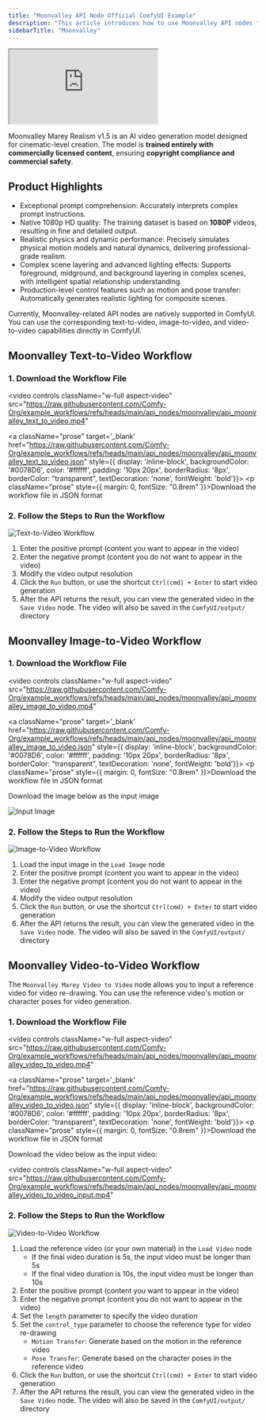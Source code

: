 ```yaml
---
title: "Moonvalley API Node Official ComfyUI Example"
description: "This article introduces how to use Moonvalley API nodes for text-to-video, image-to-video, and video-to-video capabilities in ComfyUI."
sidebarTitle: "Moonvalley"
---
```



<iframe
  className="w-full aspect-video rounded-xl"
  src="https://www.youtube.com/embed/8Z8X9fFKapQ?si=lK_KFSzDcT0Mepk9"
  title="ComfyUI Selection Toolbox New Features"
  allow="accelerometer; clipboard-write; encrypted-media; gyroscope; picture-in-picture"
  allowFullScreen
></iframe>

Moonvalley Marey Realism v1.5 is an AI video generation model designed for cinematic-level creation. The model is **trained entirely with commercially licensed content**, ensuring **copyright compliance and commercial safety**.

## Product Highlights

- Exceptional prompt comprehension: Accurately interprets complex prompt instructions.
- Native 1080p HD quality: The training dataset is based on **1080P** videos, resulting in fine and detailed output.
- Realistic physics and dynamic performance: Precisely simulates physical motion models and natural dynamics, delivering professional-grade realism.
- Complex scene layering and advanced lighting effects: Supports foreground, midground, and background layering in complex scenes, with intelligent spatial relationship understanding.
- Production-level control features such as motion and pose transfer: Automatically generates realistic lighting for composite scenes.

Currently, Moonvalley-related API nodes are natively supported in ComfyUI. You can use the corresponding text-to-video, image-to-video, and video-to-video capabilities directly in ComfyUI.

<ReqHint/>
<UpdateReminder/>

## Moonvalley Text-to-Video Workflow

### 1. Download the Workflow File

<video
  controls
  className="w-full aspect-video"
  src="https://raw.githubusercontent.com/Comfy-Org/example_workflows/refs/heads/main/api_nodes/moonvalley/api_moonvalley_text_to_video.mp4"
></video>

<a className="prose"  target='_blank'  href="https://raw.githubusercontent.com/Comfy-Org/example_workflows/refs/heads/main/api_nodes/moonvalley/api_moonvalley_text_to_video.json" style={{ display: 'inline-block', backgroundColor: '#0078D6', color: '#ffffff', padding: '10px 20px', borderRadius: '8px', borderColor: "transparent", textDecoration: 'none', fontWeight: 'bold'}}>
    <p className="prose" style={{ margin: 0, fontSize: "0.8rem" }}>Download the workflow file in JSON format</p>
</a>


### 2. Follow the Steps to Run the Workflow

![Text-to-Video Workflow](/images/tutorial/api_nodes/moonvalley/api_moonvalley_text_to_video.jpg)

1. Enter the positive prompt (content you want to appear in the video)
2. Enter the negative prompt (content you do not want to appear in the video)
3. Modify the video output resolution
4. Click the `Run` button, or use the shortcut `Ctrl(cmd) + Enter` to start video generation
5. After the API returns the result, you can view the generated video in the `Save Video` node. The video will also be saved in the `ComfyUI/output/` directory


## Moonvalley Image-to-Video Workflow

### 1. Download the Workflow File

<video
  controls
  className="w-full aspect-video"
  src="https://raw.githubusercontent.com/Comfy-Org/example_workflows/refs/heads/main/api_nodes/moonvalley/api_moonvalley_image_to_video.mp4"
></video>

<a className="prose"  target='_blank'  href="https://raw.githubusercontent.com/Comfy-Org/example_workflows/refs/heads/main/api_nodes/moonvalley/api_moonvalley_image_to_video.json" style={{ display: 'inline-block', backgroundColor: '#0078D6', color: '#ffffff', padding: '10px 20px', borderRadius: '8px', borderColor: "transparent", textDecoration: 'none', fontWeight: 'bold'}}>
    <p className="prose" style={{ margin: 0, fontSize: "0.8rem" }}>Download the workflow file in JSON format</p>
</a>

Download the image below as the input image

![Input Image](https://raw.githubusercontent.com/Comfy-Org/example_workflows/refs/heads/main/api_nodes/moonvalley/api_moonvalley_image_to_video_input.webp)

### 2. Follow the Steps to Run the Workflow

![Image-to-Video Workflow](/images/tutorial/api_nodes/moonvalley/api_moonvalley_image_to_video.jpg)

1. Load the input image in the `Load Image` node
2. Enter the positive prompt (content you want to appear in the video)
3. Enter the negative prompt (content you do not want to appear in the video)
4. Modify the video output resolution
5. Click the `Run` button, or use the shortcut `Ctrl(cmd) + Enter` to start video generation
6. After the API returns the result, you can view the generated video in the `Save Video` node. The video will also be saved in the `ComfyUI/output/` directory


## Moonvalley Video-to-Video Workflow

The `Moonvalley Marey Video to Video` node allows you to input a reference video for video re-drawing. You can use the reference video's motion or character poses for video generation.

### 1. Download the Workflow File

<video
  controls
  className="w-full aspect-video"
  src="https://raw.githubusercontent.com/Comfy-Org/example_workflows/refs/heads/main/api_nodes/moonvalley/api_moonvalley_video_to_video.mp4"
></video>

<a className="prose"  target='_blank'  href="https://raw.githubusercontent.com/Comfy-Org/example_workflows/refs/heads/main/api_nodes/moonvalley/api_moonvalley_video_to_video.json" style={{ display: 'inline-block', backgroundColor: '#0078D6', color: '#ffffff', padding: '10px 20px', borderRadius: '8px', borderColor: "transparent", textDecoration: 'none', fontWeight: 'bold'}}>
    <p className="prose" style={{ margin: 0, fontSize: "0.8rem" }}>Download the workflow file in JSON format</p>
</a>

Download the video below as the input video:

<video
  controls
  className="w-full aspect-video"
  src="https://raw.githubusercontent.com/Comfy-Org/example_workflows/refs/heads/main/api_nodes/moonvalley/api_moonvalley_video_to_video_input.mp4"
></video>


### 2. Follow the Steps to Run the Workflow

![Video-to-Video Workflow](/images/tutorial/api_nodes/moonvalley/api_moonvalley_video_to_video.jpg)
1. Load the reference video (or your own material) in the `Load Video` node
    - If the final video duration is 5s, the input video must be longer than 5s
    - If the final video duration is 10s, the input video must be longer than 10s
2. Enter the positive prompt (content you want to appear in the video)
3. Enter the negative prompt (content you do not want to appear in the video)
4. Set the `length` parameter to specify the video duration
5. Set the `control_type` parameter to choose the reference type for video re-drawing
    -  `Motion Transfer`: Generate based on the motion in the reference video
    -  `Pose Transfer`: Generate based on the character poses in the reference video
6. Click the `Run` button, or use the shortcut `Ctrl(cmd) + Enter` to start video generation
7. After the API returns the result, you can view the generated video in the `Save Video` node. The video will also be saved in the `ComfyUI/output/` directory
